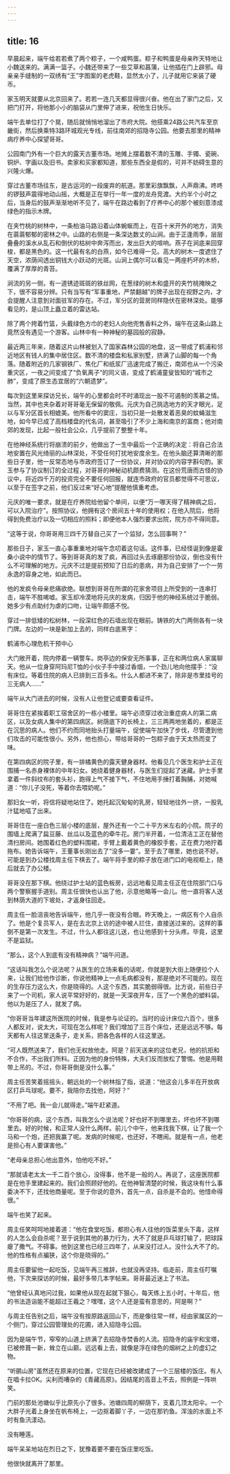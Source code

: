 ```yaml
---
---
---
```

title: 16
---




早晨起来，端午给若若煮了两个粽子，一个咸鸭蛋。粽子和鸭蛋是母亲昨天特地让小魏送来的。满满一篮子。小魏还带来了一些艾草和菖蒲，让他插在门上辟邪。母亲亲手缝制的一双绣有“王”字图案的老虎鞋，显然太小了，儿子就用它来装了硬币。

家玉明天就要从北京回来了。若若一连几天都显得很兴奋。他在出了家门之后，又把门打开，将他那小小的脑袋从门里伸了进来，祝他生日快乐。

端午去单位打了个晃，随后就悄悄地溜出了市府大院。他搭乘24路公共汽车至京畿街，然后换乘特3路环城观光专线，前往南郊的招隐寺公园。他要去那里的精神病疗养中心探望哥哥。

公园南门外有一个巨大的露天古董市场。地摊上摆着数不清的玉雕、手镯、瓷碗、铜炉、字画以及旧书。卖家和买家都知道，那些东西全是假的，可并不妨碍生意的兴隆火爆。

穿过古董市场往东，是古运河的一段废弃的航道。那里彩旗飘飘，人声鼎沸。咚咚的锣鼓声震得地动山摇，大概是正在举行一年一度的龙舟竞渡。大约半个小时之后，当身后的鼓声渐渐地听不见了，端午在路边看到了疗养中心的那个被刻意漆成绿色的指示木牌。

在夹竹桃的树林中，一条柏油马路沿着山体蜿蜒而上，在百十米开外的地方，消失在蓊蓊郁郁的密林之中。山路的右侧是一条深达数丈的山涧。由于正逢雨季，层层叠叠的溪水从乱石和倒伏的枯树中奔泻而出，发出巨大的喧响。燕子在涧底来回穿梭，都是黑色的。这一代最有名的白燕，如今已难得一见。高大的树木一度遮住了天空，浓荫间透出铜钱大小跃动的光斑。山涧上偶尔可以看见一两座朽坏的木桥，覆满了厚厚的青苔。

涧流的另一侧，有一道锈迹斑斑的铁丝网，在葱绿的树木和盛开的夹竹桃掩映之下，很不容易分辨。只有当写有“军事重地，严禁翻越”的牌子出现在视野之内，才会提醒人注意到对面驻军的存在。不过，军分区的营房同样隐伏在密林深处。能够看见的，是山顶上矗立着的雷达站。

除了两个挎着竹篮，头戴绿色方巾的老妇人向他兜售香料之外，端午在这条山路上竟然没有遇见一个游客。山林中有一种神秘的墓园般的寂静。

最近两三年来，随着这片山林被划入了国家森林公园的地盘，这一带成了鹤浦和邻近地区有钱人的集中居住区。数不清的楼盘和私家别墅，挤满了山脚的每一个角落。随着附近的几家钢铁厂、焦化厂和纸浆厂迅速完成了搬迁，南郊也从一个污染重灾区，一夜之间变成了“负氧离子”的同义语，变成了鹤浦童叟皆知的“城市之肺”，变成了原生态宜居的“六朝遗梦”。

每次到这里来探访兄长，端午的心里都会时不时涌现出一股不可遏制的羡慕之情。当然，其中也夹杂着对哥哥毫无保留的敬佩。元庆为自己挑选地方的天才眼光，足以与军分区首长相媲美。他所看中的窦庄，当初只是一处散发着恶臭的蚊蝇滋生地，如今早已成了高档楼盘的代名词，甚至吸引了不少上海和南京的富商；他对南郊的发现，比起一般社会公众，几乎提前了整整十年。

在他神经系统行将崩溃的前夕，他做出了一生中最后一个正确的决定：将自己合法地安置在风光绮丽的山林深处，不受任何打扰地安度余生。在他头脑还算清晰的那些日子里，他一反常态地与市政府签订了一份协议，并对协议的内容字斟句酌。家玉参与了协议制订的全过程，对哥哥的神秘动机颇费猜测。在这份荒唐而古怪的协议中，将近四千万的投资完全不要任何回报，就连市政府的官员都觉得不可思议，以至于在签字之前，他们反过来“好心地”提醒他慎重考虑。

元庆的唯一要求，就是在疗养院给他留个单间，以便“万一哪天得了精神病之后，可以入院治疗”。按照协议，他拥有这个房间五十年的使用权；在他入院后，他将得到免费治疗以及一切相应的照料；即便他本人强烈要求出院，院方亦不得同意。

“这等于说，你哥哥用三四千万替自己买了一个监狱，怎么回事啊？”

那些日子，家玉一直心事重重地对端午念叨着这句话。这件事，已经怪诞到像是霍桑小说中的情节了。等到哥哥真的发了疯，再回过头去琢磨那份协议，倒也没有什么不可理解的地方。元庆不过是提前预知了日后的患病，并为自己安排了一个一劳永逸的容身之地，如此而已。

他的发疯令母亲悲痛欲绝。联想到哥哥在所谓的花家舍项目上所受到的一连串打击，端午不胜唏嘘。家玉却冷漠地将元庆的发病，归因于他的神经系统过于脆弱。她多少有点助纣为虐的口吻，让端午颇感不悦。

穿过一排低矮的松树林，一段深红色的石墙出现在眼前。铸铁的大门两侧各有一块门牌。左边的一块是新加上去的，同样白底黑字：

鹤浦市心理危机干预中心

大门敞开着，院内停着一辆警车。岗亭边的保安无所事事，正在和两位病人家属聊天。他从一位身穿阿玛尼T恤的小伙子手中接过香烟，一个劲儿地向他摆手：“没有床位。等着住院的病人已排到三百多名。什么人都进不来了，除非是市里挂号的三无病人……”

端午从大门进去的时候，没有人让他登记或要查看证件。

哥哥住在紧挨着职工宿舍区的一栋小楼里。端午必须穿过收治重症病人的第二病区，以及女病人集中的第四病区。树荫底下的长椅上，三三两两地坐着的，都是正在沉思的病人。他们不约而同地抬头打量端午，促使端午加快了步伐，尽管遭到他们攻击的可能性很小。另外，他也担心，带给哥哥的一包粽子由于天太热而变了味。

在第四病区的院子里，有一排橘黄色的露天健身器材。他看见几个医生和护士正在围捕一名赤身裸体的中年妇女。她绕着健身器材，与医生们捉起了迷藏。护士手里拿着一件斜纹布的套头衫，跑得上气不接下气，不住地用手捶打着胸脯，对她喊道：“你儿子没死，等着你去喂奶呢。”

那妇女一听，将信将疑地站住了。她托起沉甸甸的乳房，轻轻地往外一挤，一股乳汁猛地嗞了出来。

哥哥住在一座白色三层小楼的底层，屋外还有一个二十平方米左右的小院。院子的围墙上爬满了扁豆藤、丝瓜以及蓝色的牵牛花。房门半开着，一位清洁工正在替他清扫房间。她围着红色的塑料围裙，手臂上戴着黄色的橡胶手套，正在费力地拧着拖布。她告诉端午，王董事长刚出去了“没多一霎”。至于去了哪里，她也说不好。可能是到办公楼找周主任下棋去了。端午将手里的粽子放在进门口的电视柜上，随后就去了办公楼。

哥哥没在那下棋。他绕过护士站的蓝色板房，远远地看见周主任正在住院部门口与两个警察握手道别。周主任很快也认出了他，示意他略等一会儿。他一直将客人送到林荫大道的下坡处，才返身往回走。

周主任一脸沮丧地告诉端午，他几乎一夜没有合眼。昨天晚上，一病区有个人自杀了。他是个复员军人，是在去北京上访的途中被人拦住，直接送过来的。这样的事倒不是第一次发生。不过，什么人都往这儿送，也让他感到十分头疼。毕竟，这里不是监狱。

“那么，这个人到底有没有精神病？”端午问道。

“这话叫我怎么个说法呢？从医生的立场来看的话呢，你就是到大街上随便拉个人来，让我们给他作诊断，你说他精神上一点毛病都没有，那是绝对不可能的。现在的生存压力这么大，你是晓得的。人这个东西，其实脆弱得很。比方说，前些日子来了一个司机，家人说平常好好的，就是一天深夜开车，压了一个黑色的塑料袋。他以为是压了人，就发了病。

“你哥哥当年建这所医院的时候，我是参与论证的。当时的设计床位六百个，很多人都反对，说太大，可现在怎么样呢？我们增加了三百个床位，还是远远不够。每天都有人往这里送条子，走关系，把各色各样的人往这里送。

“可人既然送来了，我们也无权放他走。阿是？前天送来的这位老兄，他的抗拒和不合作，不出我们所料。正因为他的身份特殊，大夫们反而放松了警惕。他是用鞋带上吊的。不过，你哥哥倒是没什么事。”

周主任苦笑着摇摇头，朝远处的一个树林指了指，说道：“他这会儿多半在开放病区打乒乓球呢。要不，我陪你去找他，阿好？”

“不用了吧。我一会儿就得走。”端午赶紧道。

“你哥哥的病，这个东西，叫我怎么个说法呢？好也好不到哪里去，坏也坏不到哪里去。好的时候，和正常人没什么两样。前儿个中午，他来找我下棋，让了我一个马和一个炮，还把我赢了呢。发病的时候呢，也还好，不瞎闹。就是有一点，他老是担心有人要谋害他。”

“老母亲总担心他出意外，怕他吃不好。”

“那就请老太太一千二百个放心，没得事，他不是一般的人。再说了，这座医院都是在他手里建起来的。我们会照顾好他的。在他神智清楚的时候，我这块有什么事委决不下，还找他商量呢。至于你说的意外，首先一点，自杀是不会的。他惜命得很。”

端午也笑了起来。

周主任笑呵呵地接着道：“他在食堂吃饭，都担心有人往他的饭菜里头下毒，这样的人怎么会自杀呢？至于说到其他的暴力行为，大不了就是乒乓球打输了，把球踩瘪了撒气。不碍事。他到这里也已经三四年了，从来没打过人。没什么大不了的。他的性格有点褊狭，这个你是晓得的。”

周主任要留他一起吃饭，见端午再三推辞，也就没再坚持。临走前，周主任叮嘱他，下次来探访的时候，最好多带几本字帖来。哥哥最近迷上了书法。

“他曾经认真地问过我，如果他从现在起就下狠心，每天练上五小时，十年后，他的书法造诣能不能超过王羲之？嘿嘿，这个人还是蛮有意思的，阿是啊？”





与周主任告别之后，端午没有按原路返回山下，而是像往常一样，经由家属区的一个侧门，穿过公园管理处的花圃，进入招隐寺公园。

因为是端午节，窄窄的山道上挤满了去招隐寺焚香的人流。招隐寺的庙宇和宝塔，已被修葺一新，耸立在山巅。远远看上去，就像是浮在绿色的烟树之上的虚幻之物。

“听鹂山房”虽然还在原来的位置，它现在已经被改建成了一个三层楼的饭庄。有人在唱卡拉OK。尖利而嘈杂的《青藏高原》。因结尾的高音上不去，照例是一阵哄笑。

门前的那处池塘似乎比原先小了很多。池塘四周的柳荫下，支着几顶太阳伞。一个大胖子光着上身坐在帆布椅上，一边抠着脚丫子，一边在那钓鱼。浑浊的水面上不时有鱼汛漾动。

没有睡莲。





端午呆呆地站在烈日之下，犹豫着要不要在饭庄里吃饭。

他很快就离开了那里。